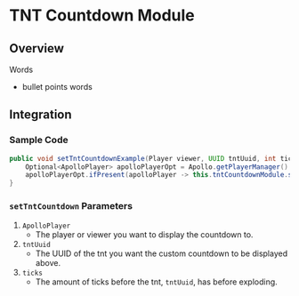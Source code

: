 # TNT Countdown Module

## Overview

Words

- bullet points words

## Integration

### Sample Code

```java
public void setTntCountdownExample(Player viewer, UUID tntUuid, int ticks) {
    Optional<ApolloPlayer> apolloPlayerOpt = Apollo.getPlayerManager().getPlayer(viewer.getUniqueId());
    apolloPlayerOpt.ifPresent(apolloPlayer -> this.tntCountdownModule.setTntCountdown(apolloPlayer, tntUuid, ticks));
}
```

### `setTntCountdown` Parameters

1. `ApolloPlayer`
   - The player or viewer you want to display the countdown to.
2. `tntUuid`
   - The UUID of the tnt you want the custom countdown to be displayed above.
3. `ticks`
   - The amount of ticks before the tnt, `tntUuid`, has before exploding.
